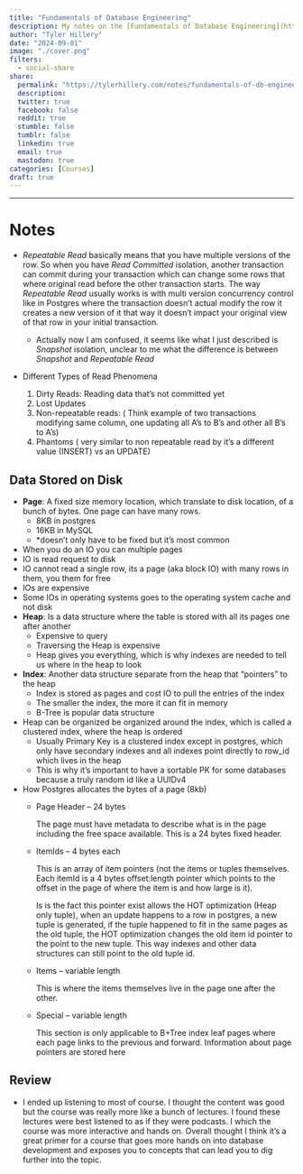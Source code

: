 ```yaml
---
title: "Fundamentals of Database Engineering"
description: My notes on the [Fundamentals of Database Engineering](https://www.udemy.com/course/database-engines-crash-course/?couponCode=ACCAGE0923) by Hussein Nasser  
author: "Tyler Hillery"
date: "2024-09-01"
image: "./cover.png"
filters:
  - social-share
share:
  permalink: "https://tylerhillery.com/notes/fundamentals-of-db-engineering/"
  description:
  twitter: true
  facebook: false
  reddit: true
  stumble: false
  tumblr: false
  linkedin: true
  email: true
  mastodon: true
categories: [Courses]
draft: true
---
```


------------------------------------------------------------------------

# Notes 

- *Repeatable Read* basically means that you have multiple versions of the row. So when you have *Read Committed* isolation, another transaction can commit during your transaction which can change some rows that where original read before the other transaction starts. The way *Repeatable Read* usually works is with multi version concurrency control like in Postgres where the transaction doesn't actual modify the row it creates a new version of it that way it doesn't impact your original view of that row in your initial transaction.

  - Actually now I am confused, it seems like what I just described is *Snapshot* isolation, unclear to me what the difference is between *Snapshot* and *Repeatable Read*

- Different Types of Read Phenomena
  1. Dirty Reads: Reading data that's not committed yet
  2. Lost Updates
  3. Non-repeatable reads: ( Think example of two transactions modifying same column, one updating all A's to B's and other all B's to A's)
  4. Phantoms ( very similar to non repeatable read by it's a different value (INSERT) vs an UPDATE)



## Data Stored on Disk
- **Page**: A fixed size memory location, which translate to disk location, of a bunch of bytes. One page can have many rows.
  - 8KB in postgres
  - 16KB in MySQL
  - *doesn't only have to be fixed but it's most common
- When you do an IO you can multiple pages
- IO is read request to disk
- IO cannot read a single row, its a page (aka block IO) with many rows in them, you them for free 
- IOs are expensive
- Some IOs in operating systems goes to the operating system cache and not disk
- **Heap**: Is a data structure where the table is stored with all its pages one after another
  - Expensive to query
  - Traversing the Heap is expensive
  - Heap gives you everything, which is why indexes are needed to tell us where in the heap to look
- **Index**: Another data structure separate from the heap that "pointers" to the heap
  - Index is stored as pages and cost IO to pull the entries of the index
  - The smaller the index, the more it can fit in memory
  - B-Tree is popular data structure
- Heap can be organized be organized around the index, which is called a clustered index, where the heap is ordered
  - Usually Primary Key is a clustered index except in postgres, which only have secondary indexes and all indexes point directly to row_id which lives in the heap
  - This is why it's important to have a sortable PK for some databases because a truly random id like a UUIDv4
- How Postgres allocates the bytes of a page (8kb)
  - Page Header -- 24 bytes

    The page must have metadata to describe what is in the page including the free space available. This is a 24 bytes fixed header.
  - ItemIds -- 4 bytes each

    This is an array of item pointers (not the items or tuples themselves. Each itemId is a 4 bytes offset:length pointer which points to the offset in the page of where the item is and how large is it).

    Is is the fact this pointer exist allows the HOT optimization (Heap only tuple), when an update happens to a row in postgres, a new tuple is generated, if the tuple happened to fit in the same pages as the old tuple, the HOT optimization changes the old item id pointer to the point to the new tuple. This way indexes and other data structures can still point to the old tuple id.
  
  - Items -- variable length

    This is where the items themselves live in the page one after the other.

  - Special -- variable length

    This section is only applicable to B+Tree index leaf pages where each page links to the previous and forward. Information about page pointers are stored here

## Review

- I ended up listening to most of course. I thought the content was good but the course was really more like a bunch of lectures. I found these lectures were best listened to as if they were podcasts. I which the course was more interactive and hands on. Overall thought I think it's a great primer for a course that goes more hands on into database development and exposes you to concepts that can lead you to dig further into the topic.